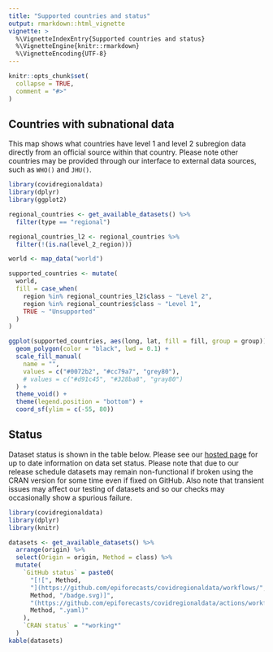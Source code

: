 ```yaml
---
title: "Supported countries and status"
output: rmarkdown::html_vignette
vignette: >
  %\VignetteIndexEntry{Supported countries and status}
  %\VignetteEngine{knitr::rmarkdown}
  %\VignetteEncoding{UTF-8}
---
```


```r
knitr::opts_chunk$set(
  collapse = TRUE,
  comment = "#>"
)
```

## Countries with subnational data

This map shows what countries have level 1 and level 2 subregion data directly from an official source within that country. Please note other countries may be provided through our interface to external data sources, such as `WHO()` and `JHU()`.

```r
library(covidregionaldata)
library(dplyr)
library(ggplot2)

regional_countries <- get_available_datasets() %>%
  filter(type == "regional")

regional_countries_l2 <- regional_countries %>%
  filter(!(is.na(level_2_region)))

world <- map_data("world")

supported_countries <- mutate(
  world,
  fill = case_when(
    region %in% regional_countries_l2$class ~ "Level 2",
    region %in% regional_countries$class ~ "Level 1",
    TRUE ~ "Unsupported"
  )
)

ggplot(supported_countries, aes(long, lat, fill = fill, group = group)) +
  geom_polygon(color = "black", lwd = 0.1) +
  scale_fill_manual(
    name = "",
    values = c("#0072b2", "#cc79a7", "grey80"),
    # values = c("#d91c45", "#328ba8", "gray80")
  ) +
  theme_void() +
  theme(legend.position = "bottom") +
  coord_sf(ylim = c(-55, 80))
```

## Status

Dataset status is shown in the table below. Please see our [hosted page](https://epiforecasts.io/covidregionaldata/articles/dataset-status.html) for up to date information on data set status. Please note that due to our release schedule datasets may remain non-functional if broken using the CRAN version for some time even if fixed on GitHub. Also note that transient issues may affect our testing of datasets and so our checks may occasionally show a spurious failure. 

```r
library(covidregionaldata)
library(dplyr)
library(knitr)
```

```r
datasets <- get_available_datasets() %>%
  arrange(origin) %>%
  select(Origin = origin, Method = class) %>%
  mutate(
    `GitHub status` = paste0(
      "[![", Method,
      "](https://github.com/epiforecasts/covidregionaldata/workflows/",
      Method, "/badge.svg)]",
      "(https://github.com/epiforecasts/covidregionaldata/actions/workflows/", # nolint
      Method, ".yaml)"
    ),
    `CRAN status` = "*working*"
  )
kable(datasets)
```
